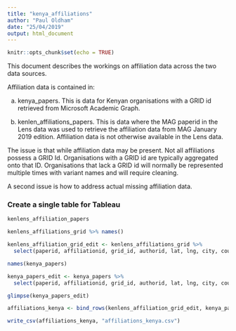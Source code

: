 ```yaml
---
title: "kenya_affiliations"
author: "Paul Oldham"
date: "25/04/2019"
output: html_document
---
```


```r
knitr::opts_chunk$set(echo = TRUE)
```

This document describes the workings on affiliation data across the two data sources. 

Affiliation data is contained in:

a) kenya_papers. This is data for Kenyan organisations with a GRID id retrieved from Microsoft Academic Graph. 

b) kenlen_affiliations_papers. This is data where the MAG paperid in the Lens data was used to retrieve the affiliation data from MAG January 2019 edition. Affiliation data is not otherwise available in the Lens data. 

The issue is that while affiliation data may be present. Not all affiliations possess a GRID Id. Organisations with a GRID id are typically aggregated onto that ID. Organisations that lack a GRID id will normally be represented multiple times with variant names and will require cleaning.

A second issue is how to address actual missing affiliation data. 


### Create a single table for Tableau


```r
kenlens_affiliation_papers
```

```r
kenlens_affiliations_grid %>% names()
```

```r
kenlens_affiliation_grid_edit <- kenlens_affiliations_grid %>% 
  select(paperid, affiliationid, grid_id, authorid, lat, lng, city, country, normalizedname, displayname)
```

```r
names(kenya_papers)

kenya_papers_edit <- kenya_papers %>% 
  select(paperid, affiliationid, grid_id, authorid, lat, lng, city, country, normalizedname, displayname) %>% mutate(paperid = as.numeric(paperid))

glimpse(kenya_papers_edit)
```

```r
affiliations_kenya <- bind_rows(kenlens_affiliation_grid_edit, kenya_papers_edit)
```

```r
write_csv(affiliations_kenya, "affiliations_kenya.csv")
```

